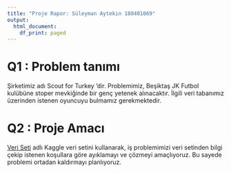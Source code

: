 ```yaml
---
title: "Proje Rapor: Süleyman Aytekin 180401069"
output:
  html_document:
    df_print: paged
---
```


# Q1 : Problem tanımı

Şirketimiz adı Scout for Turkey 'dir. Problemimiz, Beşiktaş JK Futbol kulübüne stoper mevkiğinde bir genç yetenek alınacaktır. İlgili veri tabanımız üzerinden istenen oyuncuyu bulmamız gerekmektedir.

# Q2 : Proje Amacı
[Veri Seti](https://www.kaggle.com/datasets/vivovinco/20222023-football-player-stats) adlı Kaggle veri setini kullanarak, iş problemimizi veri setinden bilgi çekip istenen koşullara göre ayıklamayı ve çözmeyi amaçlıyoruz. Bu sayede problemi ortadan kaldırmayı planlıyoruz.